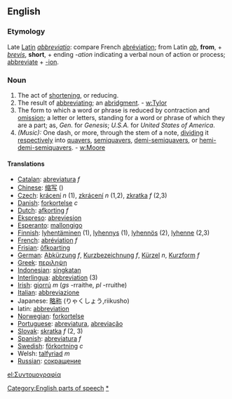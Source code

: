 {{Wikipedia}}
{{Wikisource1911Enc|Abbreviation}}
==English==

===Etymology===
Late [[Latin]] ''[[abbreviatio]]'': compare French [[abréviation]]; from Latin ''[[ab]]'', '''from''', + ''[[brevis]]'', '''short''', + ending ''-ation'' indicating a verbal noun of action or process; [[abbreviate]] + [[-ion]].

===Noun===
#The act of [[shortening]], or reducing.
#The result of [[abbreviating]]; an [[abridgment]]. - [[w:Tylor]]
#The form to which a word or phrase is reduced by contraction and [[omission]]; a letter or letters, standing for a word or phrase of which they are a part; as, ''Gen.'' for ''Genesis''; ''U.S.A.'' for ''United States of America''.
#''(Music):'' One dash, or more, through the stem of a note, [[dividing]] it [[respectively]] into [[quavers]], [[semiquavers]], [[demi-semiquavers]], or [[hemi-demi-semiquavers]]. - [[w:Moore]]

====Translations====
*[[Catalan]]: [[abreviatura]] ''f''
*[[Chinese]]: [[缩写]] ()
*[[Czech]]: [[krácení]] ''n'' (1), [[zkrácení]] ''n'' (1,2), [[zkratka]] ''f'' (2,3)
*[[Danish]]: [[forkortelse]] ''c''
*[[Dutch]]: [[afkorting]] ''f''
*[[Ekspreso]]: [[abreviesion]]
*[[Esperanto]]: [[mallongigo]]
*[[Finnish]]: [[lyhentäminen]] (1), [[lyhennys]] (1), [[lyhennös]] (2), [[lyhenne]] (2,3)
*[[French]]: [[abréviation]] ''f''
*[[Frisian]]: [[ôfkoarting]]
*[[German]]: [[Abkürzung]] ''f'', [[Kurzbezeichnung]] ''f'', [[Kürzel]] ''n'', [[Kurzform]] ''f''
*[[Greek]]: [[περιληψη]]
*[[Indonesian]]: [[singkat]]an
*[[Interlingua]]: [[abbreviation]] (3)
*[[Irish]]: [[giorrú]] ''m'' (''gs'' -rraithe, ''pl'' -rruithe)
*[[Italian]]: [[abbreviazione]]
*Japanese: [[略称]] (りゃくしょう,riikusho)
*latin: [[abbreviation]]
*[[Norwegian]]: [[forkortelse]]
*[[Portuguese]]: [[abreviatura]], [[abreviação]]
*[[Slovak]]: [[skratka]]  ''f''  (2, 3)
*[[Spanish]]: [[abreviatura]] ''f''
*[[Swedish]]: [[förkortning]] ''c''
*Welsh: [[talfyriad]] ''m''
*[[Russian]]: [[сокрaщение]]

[[el:Συντομογραφία]]
[[Category:English parts of speech]]
[[Category:Abbreviations|*]]